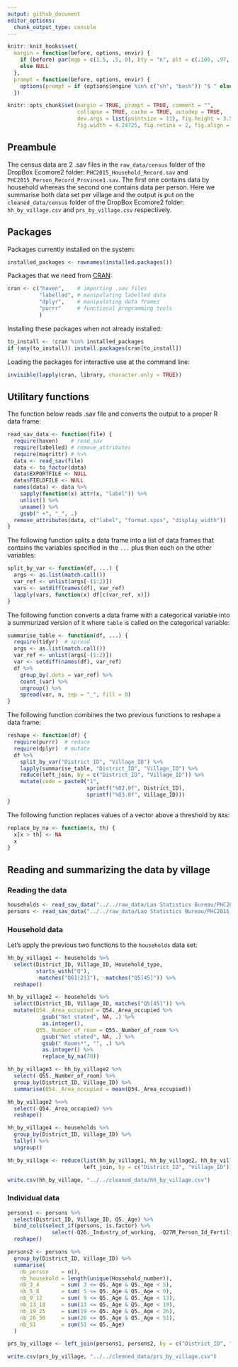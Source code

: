 ```yaml
---
output: github_document
editor_options: 
  chunk_output_type: console
---
```


<!--
IMAGES:
Insert them with: ![alt text](image.png)
You can also resize them if needed: convert image.png -resize 50% image.png
If you want to center the image, go through HTML code:
<div style="text-align:center"><img src ="image.png"/></div>

REFERENCES:
For references: Put all the bibTeX references in the file "references.bib"
in the current folder and cite the references as @key or [@key] in the text.
Uncomment the bibliography field in the above header and put a "References"
title wherever you want to display the reference list.
-->

```r
knitr::knit_hooks$set(
  margin = function(before, options, envir) {
    if (before) par(mgp = c(1.5, .5, 0), bty = "n", plt = c(.105, .97, .13, .97))
    else NULL
  },
  prompt = function(before, options, envir) {
    options(prompt = if (options$engine %in% c("sh", "bash")) "$ " else "> ")
  })

knitr::opts_chunk$set(margin = TRUE, prompt = TRUE, comment = "",
                      collapse = TRUE, cache = TRUE, autodep = TRUE,
                      dev.args = list(pointsize = 11), fig.height = 3.5,
                      fig.width = 4.24725, fig.retina = 2, fig.align = "center")

```

## Preambule

The census data are 2 .sav files in the `raw_data/census` folder of the DropBox
Ecomore2 folder: `PHC2015_Household_Record.sav` and
`PHC2015_Person_Record_Province1.sav`. The first one contains data by household
whereas the second one contains data per person. Here we summarise both data
set per village and the output is put on the `cleaned_data/census` folder of the
DropBox Ecomore2 folder: `hh_by_village.csv` and `prs_by_village.csv` respectively.

## Packages

Packages currently installed on the system:

```r
installed_packages <- rownames(installed.packages())
```

Packages that we need from [CRAN](https://cran.r-project.org):

```r
cran <- c("haven",    # importing .sav files
          "labelled", # manipulating labelled data
          "dplyr",    # manipulating data frames
          "purrr"     # functional programming tools
          )
```

Installing these packages when not already installed:

```r
to_install <- !cran %in% installed_packages
if (any(to_install)) install.packages(cran[to_install])
```

Loading the packages for interactive use at the command line:

```r
invisible(lapply(cran, library, character.only = TRUE))
```

## Utilitary functions

The function below reads .sav file and converts the output to a proper R data
frame:

```r
read_sav_data <- function(file) {
  require(haven)    # read_sav
  require(labelled) # remove_attributes
  require(magrittr) # %>% 
  data <- read_sav(file)
  data <- to_factor(data)
  data$EXPORTFILE <- NULL
  data$FIELDFILE <- NULL
  names(data) <- data %>%
    sapply(function(x) attr(x, "label")) %>%
    unlist() %>%
    unname() %>%
    gsub(" +", "_", .)
  remove_attributes(data, c("label", "format.spss", "display_width"))
}
```

The following function splits a data frame into a list of data frames that
contains the variables specified in the `...` plus then each on the other
variables:

```r
split_by_var <- function(df, ...) {
  args <- as.list(match.call())
  var_ref <- unlist(args[-(1:2)])
  vars <- setdiff(names(df), var_ref)
  lapply(vars, function(x) df[c(var_ref, x)])
}
```

The following function converts a data frame with a categorical variable into
a summurized version of it where `table` is called on the categorical variable:

```r
summarise_table <- function(df, ...) {
  require(tidyr)  # spread
  args <- as.list(match.call())
  var_ref <- unlist(args[-(1:2)])
  var <- setdiff(names(df), var_ref)
  df %>%
    group_by(.dots = var_ref) %>%
    count_(var) %>%
    ungroup() %>%
    spread(var, n, sep = "_", fill = 0)
}
```

The following function combines the two previous functions to reshape a
data frame:

```r
reshape <- function(df) {
  require(purrr)  # reduce
  require(dplyr)  # mutate
  df %>%
    split_by_var("District_ID", "Village_ID") %>%
    lapply(summarise_table, "District_ID", "Village_ID") %>% 
    reduce(left_join, by = c("District_ID", "Village_ID")) %>% 
    mutate(code = paste0("1",
                         sprintf("%02.0f", District_ID),
                         sprintf("%03.0f", Village_ID)))
}
```

The following function replaces values of a vector above a threshold by `NA`s:

```r
replace_by_na <- function(x, th) {
  x[x > th] <- NA
  x
}
```

## Reading and summarizing the data by village

### Reading the data

```r
households <- read_sav_data("../../raw_data/Lao Statistics Bureau/PHC2015_Household_Record.sav")
persons <- read_sav_data("../../raw_data/Lao Statistics Bureau/PHC2015_Person_Record_Province1.sav")
```

### Household data

Let's apply the previous two functions to the `households` data set:

```r
hh_by_village1 <- households %>%
  select(District_ID, Village_ID, Household_type,
         starts_with("Q"),
         -matches("Q61|2|3"), -matches("Q5[45]")) %>% 
  reshape()
```

```r
hh_by_village2 <- households %>%
  select(District_ID, Village_ID, matches("Q5[45]")) %>%
  mutate(Q54._Area_occupied = Q54._Area_occupied %>% 
           gsub("Not stated", NA, .) %>% 
           as.integer(),
         Q55._Number_of_room = Q55._Number_of_room %>% 
           gsub("Not stated", NA, .) %>% 
           gsub(" Rooms*", "", .) %>% 
           as.integer() %>% 
           replace_by_na(70))
```

```r
hh_by_village3 <- hh_by_village2 %>%
  select(-Q55._Number_of_room) %>% 
  group_by(District_ID, Village_ID) %>% 
  summarise(Q54._Area_occupied = mean(Q54._Area_occupied))
```

```r
hh_by_village2 %<>%
  select(-Q54._Area_occupied) %>%
  reshape()
```

```r
hh_by_village4 <- households %>%
  group_by(District_ID, Village_ID) %>% 
  tally() %>% 
  ungroup()
```

```r
hh_by_village <- reduce(list(hh_by_village1, hh_by_village2, hh_by_village3, hh_by_village4),
                        left_join, by = c("District_ID", "Village_ID"))
```

```r
write.csv(hh_by_village, "../../cleaned_data/hh_by_village.csv")
```

### Individual data

```r
persons1 <- persons %>%
  select(District_ID, Village_ID, Q5._Age) %>% 
  bind_cols(select_if(persons, is.factor) %>%
              select(-Q26._Industry_of_working, -Q27M_Person_Id_Fertility)) %>% 
  reshape()
```

```r
persons2 <- persons %>%
  group_by(District_ID, Village_ID) %>% 
  summarise(
    nb_person    = n(),
    nb_household = length(unique(Household_number)),
    nb_3_4       = sum( 3 <= Q5._Age & Q5._Age < 5),
    nb_5_8       = sum( 5 <= Q5._Age & Q5._Age < 9),
    nb_9_12      = sum( 9 <= Q5._Age & Q5._Age < 13),
    nb_13_18     = sum(13 <= Q5._Age & Q5._Age < 19),
    nb_19_25     = sum(19 <= Q5._Age & Q5._Age < 26),
    nb_26_50     = sum(26 <= Q5._Age & Q5._Age < 51),
    nb_51        = sum(51 <= Q5._Age)
  )
```

```r
prs_by_village <- left_join(persons1, persons2, by = c("District_ID", "Village_ID"))
```

```r
write.csv(prs_by_village, "../../cleaned_data/prs_by_village.csv")
```

